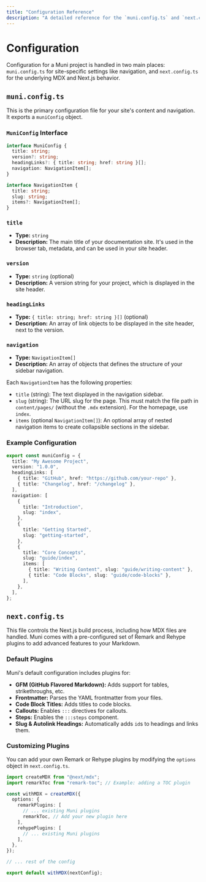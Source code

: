 ```yaml
---
title: "Configuration Reference"
description: "A detailed reference for the `muni.config.ts` and `next.config.ts` files."
---
```


# Configuration

Configuration for a Muni project is handled in two main places: `muni.config.ts` for site-specific settings like navigation, and `next.config.ts` for the underlying MDX and Next.js behavior.

## `muni.config.ts`

This is the primary configuration file for your site's content and navigation. It exports a `muniConfig` object.

### `MuniConfig` Interface

```typescript
interface MuniConfig {
  title: string;
  version?: string;
  headingLinks?: { title: string; href: string }[];
  navigation: NavigationItem[];
}

interface NavigationItem {
  title: string;
  slug: string;
  items?: NavigationItem[];
}
```

### `title`

- **Type:** `string`
- **Description:** The main title of your documentation site. It's used in the browser tab, metadata, and can be used in your site header.

### `version`

- **Type:** `string` (optional)
- **Description:** A version string for your project, which is displayed in the site header.

### `headingLinks`

- **Type:** `{ title: string; href: string }[]` (optional)
- **Description:** An array of link objects to be displayed in the site header, next to the version.

### `navigation`

- **Type:** `NavigationItem[]`
- **Description:** An array of objects that defines the structure of your sidebar navigation.

Each `NavigationItem` has the following properties:

- `title` (string): The text displayed in the navigation sidebar.
- `slug` (string): The URL slug for the page. This must match the file path in `content/pages/` (without the `.mdx` extension). For the homepage, use `index`.
- `items` (optional `NavigationItem[]`): An optional array of nested navigation items to create collapsible sections in the sidebar.

### Example Configuration

```ts [muni.config.ts]
export const muniConfig = {
  title: "My Awesome Project",
  version: "1.0.0",
  headingLinks: [
    { title: "GitHub", href: "https://github.com/your-repo" },
    { title: "Changelog", href: "/changelog" },
  ],
  navigation: [
    {
      title: "Introduction",
      slug: "index",
    },
    {
      title: "Getting Started",
      slug: "getting-started",
    },
    {
      title: "Core Concepts",
      slug: "guide/index",
      items: [
        { title: "Writing Content", slug: "guide/writing-content" },
        { title: "Code Blocks", slug: "guide/code-blocks" },
      ],
    },
  ],
};
```

## `next.config.ts`

This file controls the Next.js build process, including how MDX files are handled. Muni comes with a pre-configured set of Remark and Rehype plugins to add advanced features to your Markdown.

### Default Plugins

Muni's default configuration includes plugins for:

- **GFM (GitHub Flavored Markdown):** Adds support for tables, strikethroughs, etc.
- **Frontmatter:** Parses the YAML frontmatter from your files.
- **Code Block Titles:** Adds titles to code blocks.
- **Callouts:** Enables `:::` directives for callouts.
- **Steps:** Enables the `:::steps` component.
- **Slug & Autolink Headings:** Automatically adds `id`s to headings and links them.

### Customizing Plugins

You can add your own Remark or Rehype plugins by modifying the `options` object in `next.config.ts`.

```ts [next.config.ts]
import createMDX from "@next/mdx";
import remarkToc from "remark-toc"; // Example: adding a TOC plugin

const withMDX = createMDX({
  options: {
    remarkPlugins: [
      // ... existing Muni plugins
      remarkToc, // Add your new plugin here
    ],
    rehypePlugins: [
      // ... existing Muni plugins
    ],
  },
});

// ... rest of the config

export default withMDX(nextConfig);
```
